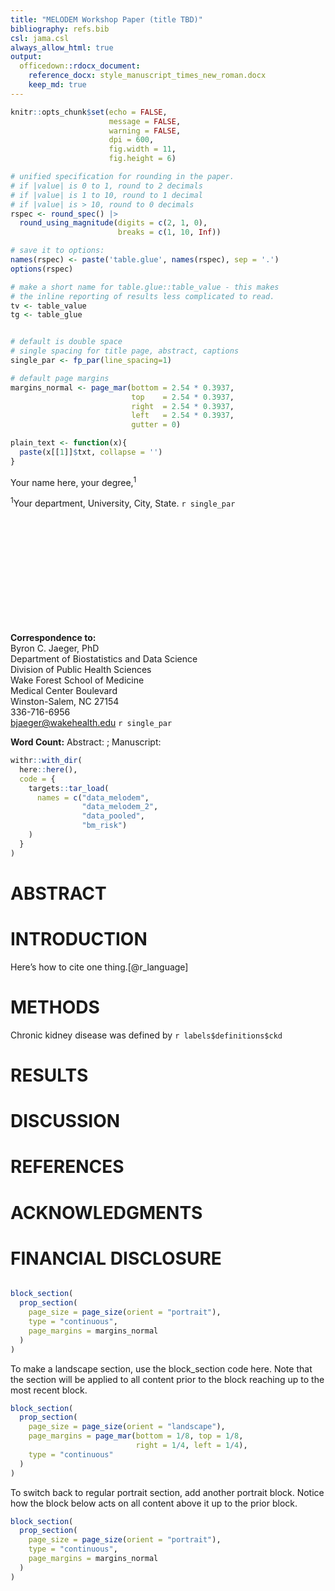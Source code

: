 ```yaml
---
title: "MELODEM Workshop Paper (title TBD)"
bibliography: refs.bib
csl: jama.csl
always_allow_html: true
output: 
  officedown::rdocx_document:
    reference_docx: style_manuscript_times_new_roman.docx
    keep_md: true
---
```



```r

knitr::opts_chunk$set(echo = FALSE, 
                      message = FALSE,
                      warning = FALSE,
                      dpi = 600, 
                      fig.width = 11, 
                      fig.height = 6)

# unified specification for rounding in the paper.
# if |value| is 0 to 1, round to 2 decimals
# if |value| is 1 to 10, round to 1 decimal
# if |value| is > 10, round to 0 decimals
rspec <- round_spec() |>
  round_using_magnitude(digits = c(2, 1, 0),
                        breaks = c(1, 10, Inf))

# save it to options:
names(rspec) <- paste('table.glue', names(rspec), sep = '.')
options(rspec)

# make a short name for table.glue::table_value - this makes
# the inline reporting of results less complicated to read.
tv <- table_value
tg <- table_glue


# default is double space 
# single spacing for title page, abstract, captions
single_par <- fp_par(line_spacing=1)

# default page margins
margins_normal <- page_mar(bottom = 2.54 * 0.3937, 
                           top    = 2.54 * 0.3937, 
                           right  = 2.54 * 0.3937, 
                           left   = 2.54 * 0.3937,
                           gutter = 0)

plain_text <- function(x){
  paste(x[[1]]$txt, collapse = '')
}


```

Your name here, your degree,^1^ 

^1^Your department, University, City, State. `r single_par`

<br>
<br>
<br>
<br>
<br>
<br>
<br>
<br>
<br>
<br>

**Correspondence to:**\
Byron C. Jaeger, PhD\
Department of Biostatistics and Data Science\
Division of Public Health Sciences\
Wake Forest School of Medicine\
Medical Center Boulevard\
Winston-Salem, NC 27154\
336-716-6956\
[bjaeger\@wakehealth.edu](mailto:bjaeger@wakehealth.edu){.email} `r single_par`

**Word Count:** Abstract: ; Manuscript: 

\newpage

```r

withr::with_dir(
  here::here(),
  code = {
    targets::tar_load(
      names = c("data_melodem",
                "data_melodem_2",
                "data_pooled",
                "bm_risk")
    )
  }
)

```


# ABSTRACT

\newpage

# INTRODUCTION


Here's how to cite one thing.[@r_language]


# METHODS

Chronic kidney disease was defined by `r labels$definitions$ckd`

# RESULTS

# DISCUSSION

\newpage

# REFERENCES

<div id="refs"></div>

\newpage

# ACKNOWLEDGMENTS 

# FINANCIAL DISCLOSURE 

```r



```



<!-- new page not needed at the end of a block section -->

```r

block_section(
  prop_section(
    page_size = page_size(orient = "portrait"),
    type = "continuous",
    page_margins = margins_normal
  )
)

```

To make a landscape section, use the block_section code here. Note that the section will be applied to all content prior to the block reaching up to the most recent block.

```r

block_section(
  prop_section(
    page_size = page_size(orient = "landscape"),
    page_margins = page_mar(bottom = 1/8, top = 1/8, 
                            right = 1/4, left = 1/4),
    type = "continuous"
  )
)
```


To switch back to regular portrait section, add another portrait block. Notice how the block below acts on all content above it up to the prior block.


```r
block_section(
  prop_section(
    page_size = page_size(orient = "portrait"),
    type = "continuous",
    page_margins = margins_normal
  )
)
```

